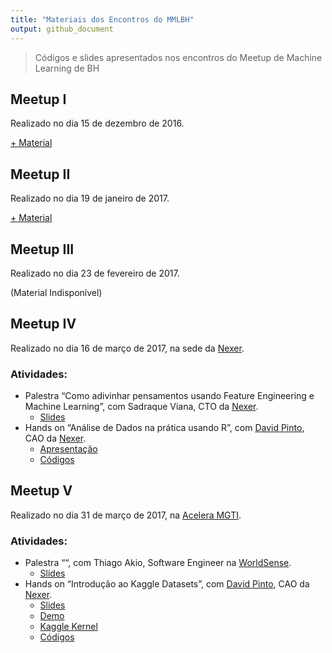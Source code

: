 ```yaml
---
title: "Materiais dos Encontros do MMLBH"
output: github_document
---
```


> Códigos e slides apresentados nos encontros do Meetup de Machine Learning de BH

## Meetup I

Realizado no dia 15 de dezembro de 2016.

[+ Material](https://github.com/mmlbh/Codes-and-presentations/tree/master/1%C2%BA%20MMLBh)

## Meetup II

Realizado no dia 19 de janeiro de 2017.

[+ Material](https://github.com/mmlbh/Codes-and-presentations/tree/master/2%C2%BA%20MMLBh)

## Meetup III

Realizado no dia 23 de fevereiro de 2017.

(Material Indisponível)

## Meetup IV

Realizado no dia 16 de março de 2017, na sede da [Nexer](https://www.nexer.com.br/).

### Atividades:

* Palestra "Como adivinhar pensamentos usando Feature Engineering e Machine Learning", com Sadraque Viana, CTO da [Nexer](https://www.nexer.com.br/).
    + [Slides]()
* Hands on "Análise de Dados na prática usando R", com [David Pinto](https://github.com/davpinto), CAO da [Nexer](https://www.nexer.com.br/).
    + [Apresentação](http://davpinto.com/mmlbh-eda/)
    + [Códigos](https://github.com/davpinto/mmlbh-eda)
    
## Meetup V

Realizado no dia 31 de março de 2017, na [Acelera MGTI](http://www.aceleramgti.com/).

### Atividades:

* Palestra "", com Thiago Akio, Software Engineer na [WorldSense](https://www.worldsense.com).
    + [Slides](https://docs.google.com/presentation/d/19yC6grfLLB3je3Kq3tYi30i9eA7Yzf38bD3N2x_WUUU/pub?slide=id.g35f391192_00)
* Hands on "Introdução ao Kaggle Datasets", com [David Pinto](https://github.com/davpinto), CAO da [Nexer](https://www.nexer.com.br/).
    + [Slides](https://davpinto.github.io/mmlbh-kaggle)
    + [Demo](https://github.com/davpinto/mmlbh-kaggle/blob/master/demo/kernel.md)
    + [Kaggle Kernel](https://www.kaggle.com/davidpinto/d/uciml/adult-census-income/validating-some-beliefs-about-income-bias/)
    + [Códigos](https://github.com/davpinto/mmlbh-kaggle)
    